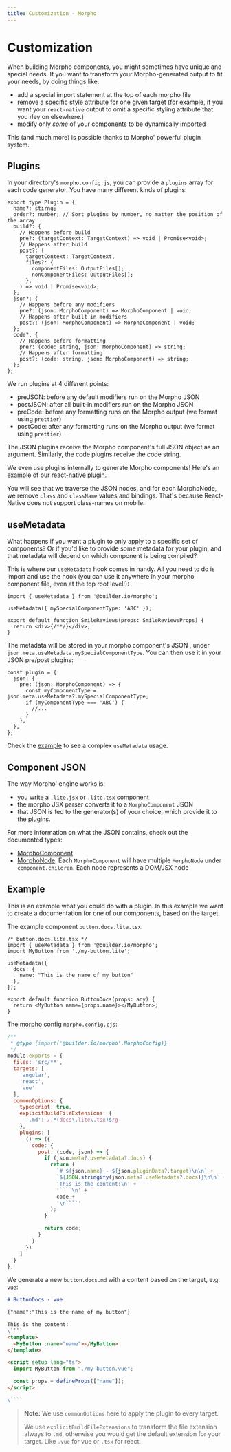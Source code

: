 ```yaml
---
title: Customization - Morpho
---
```


# Customization

When building Morpho components, you might sometimes have unique and special needs. If you want to transform your Morpho-generated output to fit your needs, by doing things like:

- add a special import statement at the top of each morpho file
- remove a specific style attribute for one given target (for example, if you want your `react-native` output to omit a specific styling attribute that you rley on elsewhere.)
- modify only _some_ of your components to be dynamically imported

This (and much more) is possible thanks to Morpho' powerful plugin system.

## Plugins

In your directory's `morpho.config.js`, you can provide a `plugins` array for each code generator. You have many different kinds of plugins:

```tsx
export type Plugin = {
  name?: stirng;
  order?: number; // Sort plugins by number, no matter the position of the array
  build?: {
    // Happens before build
    pre?: (targetContext: TargetContext) => void | Promise<void>;
    // Happens after build
    post?: (
      targetContext: TargetContext,
      files?: {
        componentFiles: OutputFiles[];
        nonComponentFiles: OutputFiles[];
      },
    ) => void | Promise<void>;
  };
  json?: {
    // Happens before any modifiers
    pre?: (json: MorphoComponent) => MorphoComponent | void;
    // Happens after built in modifiers
    post?: (json: MorphoComponent) => MorphoComponent | void;
  };
  code?: {
    // Happens before formatting
    pre?: (code: string, json: MorphoComponent) => string;
    // Happens after formatting
    post?: (code: string, json: MorphoComponent) => string;
  };
};
```

We run plugins at 4 different points:

- preJSON: before any default modifiers run on the Morpho JSON
- postJSON: after all built-in modifiers run on the Morpho JSON
- preCode: before any formatting runs on the Morpho output (we format using `prettier`)
- postCode: after any formatting runs on the Morpho output (we format using `prettier`)

The JSON plugins receive the Morpho component's full JSON object as an argument. Similarly, the code plugins receive the code string.

We even use plugins internally to generate Morpho components! Here's an example of our [react-native plugin](https://github.com/BuilderIO/morpho/blob/328572740bb3ff2f66924d431dc6360f5f4e0c62/packages/core/src/generators/react-native.ts#L82-L118).

You will see that we traverse the JSON nodes, and for each MorphoNode, we remove `class` and `className` values and bindings. That's because React-Native does not support class-names on mobile.

## useMetadata

What happens if you want a plugin to only apply to a specific set of components?
Or if you'd like to provide some metadata for your plugin,
and that metadata will depend on which component is being compiled?

This is where our `useMetadata` hook comes in handy.
All you need to do is import and use the hook
(you can use it anywhere in your morpho component file, even at the top root level!):

```tsx
import { useMetadata } from '@builder.io/morpho';

useMetadata({ mySpecialComponentType: 'ABC' });

export default function SmileReviews(props: SmileReviewsProps) {
  return <div>{/**/}</div>;
}
```

The metadata will be stored in your morpho component's JSON
, under `json.meta.useMetadata.mySpecialComponentType`.
You can then use it in your JSON pre/post plugins:

```tsx
const plugin = {
  json: {
    pre: (json: MorphoComponent) => {
      const myComponentType = json.meta.useMetadata?.mySpecialComponentType;
      if (myComponentType === 'ABC') {
        //...
      }
    },
  },
};
```

Check the [example](https://github.com/BuilderIO/morpho/tree/main/examples/metadata/src/components/metadata.lite.tsx) to see a complex `useMetadata` usage.

## Component JSON

The way Morpho' engine works is:

- you write a `.lite.jsx` or `.lite.tsx` component
- the morpho JSX parser converts it to a `MorphoComponent` JSON
- that JSON is fed to the generator(s) of your choice, which provide it to the plugins.

For more information on what the JSON contains, check out the documented types:

- [MorphoComponent](https://github.com/BuilderIO/morpho/blob/main/packages/core/src/types/morpho-component.ts)
- [MorphoNode](https://github.com/BuilderIO/morpho/blob/main/packages/core/src/types/morpho-node.ts): Each `MorphoComponent` will have multiple `MorphoNode` under `component.children`. Each node represents a DOM/JSX node


## Example

This is an example what you could do with a plugin.
In this example we want to create a documentation for one of our components, based on the target.

The example component `button.docs.lite.tsx`:

````tsx
/* button.docs.lite.tsx */
import { useMetadata } from '@builder.io/morpho';
import MyButton from './my-button.lite';

useMetadata({
  docs: {
    name: "This is the name of my button"
  },
});

export default function ButtonDocs(props: any) {
  return <MyButton name={props.name}></MyButton>;
}
````

The morpho config `morpho.config.cjs`:

````js
/**
 * @type {import('@builder.io/morpho'.MorphoConfig)}
 */
module.exports = {
  files: 'src/**',
  targets: [
    'angular',
    'react',
    'vue'
  ],
  commonOptions: {
    typescript: true,
    explicitBuildFileExtensions: {
      '.md': /.*(docs\.lite\.tsx)$/g
    },
    plugins: [
      () => ({
        code: {
          post: (code, json) => {
            if (json.meta?.useMetadata?.docs) {
              return (
                `# ${json.name} - ${json.pluginData?.target}\n\n` +
                `${JSON.stringify(json.meta?.useMetadata?.docs)}\n\n` +
                'This is the content:\n' +
                '````\n' +
                code +
                '\n````'
              );
            }

            return code;
          }
        }
      })
    ]
  }
};
````

We generate a new `button.docs.md` with a content based on the target, e.g. `vue`:

````markdown
# ButtonDocs - vue

{"name":"This is the name of my button"}

This is the content:
\````
<template>
  <MyButton :name="name"></MyButton>
</template>

<script setup lang="ts">
  import MyButton from "./my-button.vue";

  const props = defineProps(["name"]);
</script>

\````
````

> **Note:** We use `commonOptions` here to apply the plugin to every target.
>
> We use `explicitBuildFileExtensions` to transform the file extension always to `.md`,
otherwise you would get the default extension for your target. Like `.vue` for vue or `.tsx` for react.